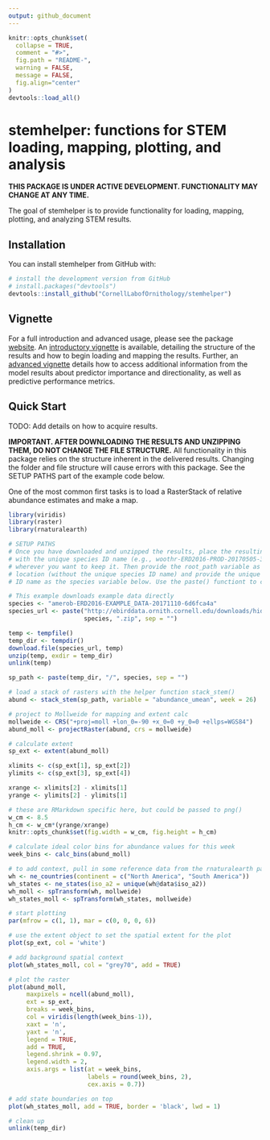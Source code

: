 ```yaml
---
output: github_document
---
```


<!-- README.md is generated from README.Rmd. Please edit that file -->

```r
knitr::opts_chunk$set(
  collapse = TRUE,
  comment = "#>",
  fig.path = "README-",
  warning = FALSE, 
  message = FALSE,
  fig.align="center"
)
devtools::load_all()
```

# stemhelper: functions for STEM loading, mapping, plotting, and analysis

<!-- [![License: GPL v3](https://img.shields.io/badge/License-GPL%20v3-blue.svg)](http://www.gnu.org/licenses/gpl-3.0) -->

**THIS PACKAGE IS UNDER ACTIVE DEVELOPMENT. FUNCTIONALITY MAY CHANGE AT ANY TIME.**

The goal of stemhelper is to provide functionality for loading, mapping, plotting, and analyzing STEM results.

## Installation

You can install stemhelper from GitHub with:

```r
# install the development version from GitHub
# install.packages("devtools")
devtools::install_github("CornellLabofOrnithology/stemhelper")
```

## Vignette

For a full introduction and advanced usage, please see the package [website](https://cornelllabofornithology.github.io/stemhelper). An [introductory vignette](https://cornelllabofornithology.github.io/stemhelper/articles/stem-intro-mapping.html) is available, detailing the structure of the results and how to begin loading and mapping the results. Further, an [advanced vignette](https://cornelllabofornithology.github.io/stemhelper/articles/stem-pipd.html) details how to access additional information from the model results about predictor importance and directionality, as well as predictive performance metrics.

## Quick Start

TODO: Add details on how to acquire results.

**IMPORTANT. AFTER DOWNLOADING THE RESULTS AND UNZIPPING THEM, DO NOT CHANGE THE FILE STRUCTURE.** All functionality in this package relies on the structure inherent in the delivered results. Changing the folder and file structure will cause errors with this package. See the SETUP PATHS part of the example code below.

One of the most common first tasks is to load a RasterStack of relative abundance estimates and make a map.

```r
library(viridis)
library(raster)
library(rnaturalearth)

# SETUP PATHS
# Once you have downloaded and unzipped the results, place the resulting folder,
# with the unique species ID name (e.g., woothr-ERD2016-PROD-20170505-3f880822)
# wherever you want to keep it. Then provide the root_path variable as that
# location (without the unique species ID name) and provide the unique species 
# ID name as the species variable below. Use the paste() functiont to combine

# This example downloads example data directly
species <- "amerob-ERD2016-EXAMPLE_DATA-20171110-6d6fca4a"
species_url <- paste("http://ebirddata.ornith.cornell.edu/downloads/hidden/", 
                     species, ".zip", sep = "")

temp <- tempfile()
temp_dir <- tempdir()
download.file(species_url, temp)
unzip(temp, exdir = temp_dir)
unlink(temp)

sp_path <- paste(temp_dir, "/", species, sep = "")

# load a stack of rasters with the helper function stack_stem()
abund <- stack_stem(sp_path, variable = "abundance_umean", week = 26)

# project to Mollweide for mapping and extent calc
mollweide <- CRS("+proj=moll +lon_0=-90 +x_0=0 +y_0=0 +ellps=WGS84")
abund_moll <- projectRaster(abund, crs = mollweide)

# calculate extent
sp_ext <- extent(abund_moll)

xlimits <- c(sp_ext[1], sp_ext[2])
ylimits <- c(sp_ext[3], sp_ext[4])

xrange <- xlimits[2] - xlimits[1]
yrange <- ylimits[2] - ylimits[1]

# these are RMarkdown specific here, but could be passed to png()
w_cm <- 8.5
h_cm <- w_cm*(yrange/xrange)
knitr::opts_chunk$set(fig.width = w_cm, fig.height = h_cm)

# calculate ideal color bins for abundance values for this week
week_bins <- calc_bins(abund_moll)

# to add context, pull in some reference data from the rnaturalearth package
wh <- ne_countries(continent = c("North America", "South America"))
wh_states <- ne_states(iso_a2 = unique(wh@data$iso_a2))
wh_moll <- spTransform(wh, mollweide)
wh_states_moll <- spTransform(wh_states, mollweide)

# start plotting
par(mfrow = c(1, 1), mar = c(0, 0, 0, 6))

# use the extent object to set the spatial extent for the plot
plot(sp_ext, col = 'white')

# add background spatial context
plot(wh_states_moll, col = "grey70", add = TRUE)

# plot the raster
plot(abund_moll,
     maxpixels = ncell(abund_moll),
     ext = sp_ext,
     breaks = week_bins,
     col = viridis(length(week_bins-1)),
     xaxt = 'n',
     yaxt = 'n',
     legend = TRUE,
     add = TRUE,
     legend.shrink = 0.97,
     legend.width = 2,
     axis.args = list(at = week_bins,
                      labels = round(week_bins, 2),
                      cex.axis = 0.7))

# add state boundaries on top
plot(wh_states_moll, add = TRUE, border = 'black', lwd = 1)

# clean up
unlink(temp_dir)
```
